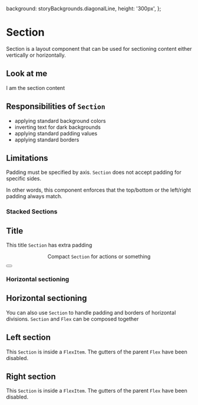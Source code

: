 


  background: storyBackgrounds.diagonalLine,
  height: '300px',
};

<Meta title="Layout|Section" decorators={[withKnobs]} component={Section} />

# Section

Section is a layout component that can be used for sectioning content either vertically or
horizontally.

<Story name="Knobs">
  <div className="alignChild--center--center" style={parentStyle}>
    <Section
      xPadding={select(
        'Horizontal padding',
        arrayToOptions(VALID_PADDING),
        'default'
      )}
      yPadding={select('Vertical padding', arrayToOptions(VALID_PADDING), 'default')}
      bgColor={select('Background color', arrayToOptions(ALL_BACKGROUNDS), 'white')}
      border={options(
        'Border',
        arrayToOptions(['top', 'right', 'bottom', 'left', 'x', 'y', 'all']),
        undefined,
        { display: 'inline-radio' }
      )}
    >
      <h1 className="type--head3 margin--bottom">Look at me</h1>
      <p>I am the section content</p>
    </Section>
  </div>
</Story>


## Responsibilities of <code>Section</code>

* applying standard background colors
* inverting text for dark backgrounds
* applying standard padding values
* applying standard borders

## Limitations

Padding must be specified by axis. `Section` does not accept padding for specific sides. 

In other words, this component enforces that the top/bottom or the left/right padding
always match.

<Props of={Section} />

### Stacked Sections

<Preview>
  <Story name="Stacked Sections">
    <div style={parentStyle}>
      <Section xPadding="double" yPadding="double">
        <h1 className="type--head1">Title</h1>
        <p className="type--big">
          This title <code>Section</code> has extra padding
        </p>
      </Section>
      <Section yPadding="half" xPadding="double" border="y">
        <Flex align="center" justify="end">
          <FlexItem>
            <div className="align--right">
              <p className="color--secondary">
                Compact <code>Section</code> for actions or something
              </p>
            </div>
          </FlexItem>
          <FlexItem shrink>
            <Button label="Some action" />
          </FlexItem>
        </Flex>
      </Section>
    </div>
  </Story>
</Preview>

### Horizontal sectioning

<Preview>
  <Story name="Horizontal Sectioning">
    <div style={parentStyle}>
      <Section yPadding="double" border="bottom">
        <h1 className="type--head1">Horizontal sectioning</h1>
        <p className="type--big">
          You can also use <code>Section</code> to handle padding and borders of
          horizontal divisions. <code>Section</code> and
          <code>Flex</code> can be composed together
        </p>
      </Section>
      <Flex noGutters>
        <FlexItem>
          <Section border="right">
            <h2 className="type--head4 padding--bottom--half">Left section</h2>
            <p>
              This <code>Section</code> is inside a <code>FlexItem</code>. The gutters of
              the parent <code>Flex</code> have been disabled.
            </p>
          </Section>
        </FlexItem>
        <FlexItem>
          <Section>
            <h2 className="type--head4 padding--bottom--half">Right section</h2>
            <p>
              This <code>Section</code> is inside a <code>FlexItem</code>. The gutters of
              the parent <code>Flex</code> have been disabled.
            </p>
          </Section>
        </FlexItem>
      </Flex>
    </div>
  </Story>
</Preview>